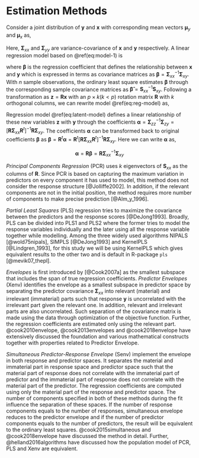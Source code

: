 # Estimation Methods #

Consider a joint distribution of $\mathbf{y}$ and $\mathbf{x}$ with corresponding mean vectors $\boldsymbol{\mu}_y$ and $\boldsymbol{\mu}_x$ as,

\begin{equation}
\begin{bmatrix}
\mathbf{y} \\ \mathbf{x}
\end{bmatrix} \sim \mathsf{N}
\begin{pmatrix}
\begin{bmatrix}
\boldsymbol{\mu}_y \\
\boldsymbol{\mu}_x \\
\end{bmatrix}, &&
\begin{bmatrix}
\boldsymbol{\Sigma}_{yy} & \boldsymbol{\Sigma}_{yx} \\
\boldsymbol{\Sigma}_{xy} & \boldsymbol{\Sigma}_{xx} 
\end{bmatrix}
\end{pmatrix}
(\#eq:model-1)
\end{equation}

Here, $\boldsymbol{\Sigma}_{xx}$ and $\boldsymbol{\Sigma}_{yy}$ are
variance-covariance of $\mathbf{x}$ and $\mathbf{y}$ respectively. A linear regression model based on \@ref(eq:model-1) is 

\begin{equation}
\mathbf{y} = \boldsymbol{\mu}_y + \boldsymbol{\beta}^t\left( \mathbf{x} - \boldsymbol{\mu}_{x} \right) + \boldsymbol{\varepsilon}
(\#eq:reg-model)
\end{equation}

where $\boldsymbol{\beta}$ is the regression coefficient that defines the relationship between $\mathbf{x}$ and $\mathbf{y}$ which is expressed in terms as covariance matrices as $\boldsymbol{\beta} = \boldsymbol{\Sigma}_{xx}^{-1}\boldsymbol{\Sigma}_{xy}$. With $n$ sample observations, the ordinary least square estimates $\boldsymbol{\beta}$ through the corresponding sample covariance matrices as $\boldsymbol{\hat{\beta}} = \mathbf{S}_{xx}^{-1}\mathbf{S}_{xy}$. Following a transformation as $\mathbf{z} = \mathbf{Rx}$ with an $p \times k (k<p)$ rotation matrix $\mathbf{R}$ with $k$ orthogonal columns, we can rewrite model \@ref(eq:reg-model) as,

\begin{equation}
\mathbf{y} = \boldsymbol{\mu}_y + \boldsymbol{\alpha}^t\left( \mathbf{z} - \boldsymbol{\mu}_{z} \right) + \boldsymbol{\tau}
(\#eq:latent-model)
\end{equation}

Regression model \@ref(eq:latent-model) defines a linear relationship of these new variables $\mathbf{z}$ with $\mathbf{y}$ through the coefficients $\boldsymbol{\alpha} = \boldsymbol{\Sigma}_{zz}^{-1}\boldsymbol{\Sigma}_{zy} = \left[\mathbf{R}\boldsymbol{\Sigma}_{xx}\mathbf{R}^t\right]^{-1}\mathbf{R}\boldsymbol{\Sigma}_{xy}$. The coefficients $\boldsymbol{\alpha}$ can be transformed back to original coefficients $\boldsymbol{\beta}$ as $\boldsymbol{\beta} = \mathbf{R}^t \boldsymbol{\alpha} = \mathbf{R}^t\left[\mathbf{R}\boldsymbol{\Sigma}_{xx}\mathbf{R}^t\right]^{-1}\mathbf{R}\boldsymbol{\Sigma}_{xy}$. Here we can write $\boldsymbol{\alpha}$ as,

$$\boldsymbol{\alpha} = \mathbf{R} \boldsymbol{\beta} = \mathbf{R} \boldsymbol{\Sigma}_{xx}^{-1}\boldsymbol{\Sigma}_{xy} $$

_Principal Components Regression_ (PCR) uses $k$ eigenvectors of $\mathbf{S}_{xx}$ as the columns of $\mathbf{R}$. Since PCR is based on capturing the maximum variation in predictors on every component it has used to model, this method does not consider the response structure [@Jolliffe2002]. In addition, if the relevant components are not in the initial position, the method requires more number of components to make precise prediction [@Alm_y_1996].


_Partial Least Squares_ (PLS) regression tries to maximize the covariance between the predictors and the response scores [@DeJong1993]. Broadly, PLS can be divided into PLS1 and PLS2 where the former tries to model the response variables individually and the later using all the response variable together while modelling. Among the three widely used algorithms NIPALS [@wold75nipals], SIMPLS [@DeJong1993] and KernelPLS [@Lindgren_1993], for this study we will be using KernelPLS which gives equivalent results to the other two and is default in R-package `pls` [@mevik07_thepl].


_Envelopes_ is first introduced by [@Cook2007a] as the smallest subspace that includes the span of true regression coefficients. _Predictor Envelopes_ (Xenv) identifies the envelope as a smallest subspace in predictor space by separating the predictor covariance $\boldsymbol{\Sigma}_{xx}$ into relevant (material) and irrelevant (immaterial) parts such that response $\mathbf{y}$ is uncorrelated with the irrelevant part given the relevant one. In addition, relevant and irrelevant parts are also uncorrelated. Such separation of the covariance matrix is made using the data through optimization of the objective function. Further, the regression coefficients are estimated only using the relevant part. @cook2010envelope, @cook2013envelopes and @cook2018envelope have extensively discussed the foundation and various mathematical constructs together with properties related to Predictor Envelope. 

_Simultaneous Predictor-Response Envelope_ (Senv) implement the envelope in both response and predictor spaces. It separates the material and immaterial part in response space and predictor space such that the material part of response does not correlate with the immaterial part of predictor and the immaterial part of response does not correlate with the material part of the predictor. The regression coefficients are computed using only the material part of the response and predictor space. The number of components specified in both of these methods during the fit influence the separation of these spaces. If the number of response components equals to the number of responses, simultaneous envelope reduces to the predictor envelope and if the number of predictor components equals to the number of predictors, the result will be equivalent to the ordinary least squares. @cook2015simultaneous and @cook2018envelope have discussed the method in detail. Further, @helland2016algorithms have discussed how the population model of PCR, PLS and Xenv are equivalent.

